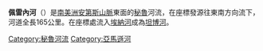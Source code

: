 '''佩雷內河'''（{{lang-es|Río Perené}}）是[[南美洲|南美洲]][[安第斯山脈|安第斯山脈]]東面的[[秘魯|秘魯]]河流，在座標{{Coord|10|57|6|S|75|17|0|W}}發源往東南方向流下，河道全長165公里。在座標{{Coord|11|9|54|S|74|14|3|W}}處流入[[埃納河(南美洲)|埃納河]]成為[[坦博河|坦博河]]。

{{coord|display=title}}
{{normdaten}}
{{DEFAULTSORT:Perené}}
[[Category:秘魯河流|Category:秘魯河流]]
[[Category:亞馬遜河|Category:亞馬遜河]]
{{peru-geo-stub}}